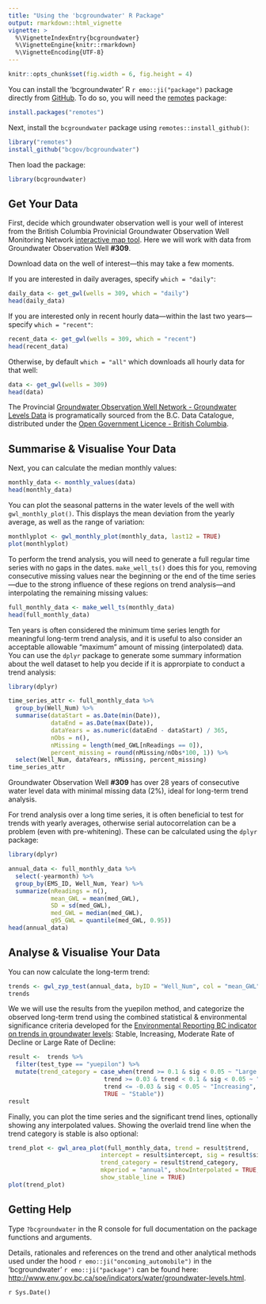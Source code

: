 ```yaml
---
title: "Using the 'bcgroundwater' R Package"
output: rmarkdown::html_vignette
vignette: >
  %\VignetteIndexEntry{bcgroundwater}
  %\VignetteEngine{knitr::rmarkdown}
  %\VignetteEncoding{UTF-8}
---
```


```r
knitr::opts_chunk$set(fig.width = 6, fig.height = 4)
```


You can install the 'bcgroundwater' R `r emo::ji("package")` package directly from [GitHub](https://github.com/bcgov/bcgroundwater). To do so, you will 
need the [remotes](https://cran.r-project.org/web/packages/remotes/index.html) package:

```r
install.packages("remotes")
```

Next, install the `bcgroundwater` package using `remotes::install_github()`:

```r
library("remotes")
install_github("bcgov/bcgroundwater")
```

Then load the package:

```r
library(bcgroundwater)
```


## Get Your Data

First, decide which groundwater observation well is your well of interest from the British Columbia Provinicial Groundwater Observation Well Monitoring
Network [interactive map tool](https://www2.gov.bc.ca/gov/content?id=2D3DB9BA78DE4377AB4AE2DCEE1B409B). Here we will work with data from Groundwater Observation Well **#309**.
  
  
Download data on the well of interest&mdash;this may take a few moments.
  
  
If you are interested in daily averages, specify `which = "daily"`:

```r
daily_data <- get_gwl(wells = 309, which = "daily")
head(daily_data)
```

If you are interested only in recent hourly data&mdash;within the last two years&mdash; specify `which = "recent"`:

```r
recent_data <- get_gwl(wells = 309, which = "recent")
head(recent_data)
```

Otherwise, by default `which = "all"` which downloads all hourly data for that well:

```r
data <- get_gwl(wells = 309)
head(data)
```



The Provincial [Groundwater Observation Well Network - Groundwater Levels Data](https://catalogue.data.gov.bc.ca/dataset/57c55f10-cf8e-40bb-aae0-2eff311f1685) is programatically sourced from the B.C. Data Catalogue, distributed under the [Open Government Licence - British Columbia](https://www2.gov.bc.ca/gov/content?id=A519A56BC2BF44E4A008B33FCF527F61).


## Summarise & Visualise Your Data

Next, you can calculate the median monthly values:

```r
monthly_data <- monthly_values(data)
head(monthly_data)
```

You can plot the seasonal patterns in the water levels of the well with
`gwl_monthly_plot()`. This displays the mean deviation from the yearly average,
as well as the range of variation:

```r
monthlyplot <- gwl_monthly_plot(monthly_data, last12 = TRUE)
plot(monthlyplot)
```

To perform the trend analysis, you will need to generate a full regular time series
with no gaps in the dates. `make_well_ts()` does this for you, removing consecutive missing values near the
beginning or the end of the time series&mdash;due to the strong influence of
these regions on trend analysis&mdash;and interpolating the remaining missing values:

```r
full_monthly_data <- make_well_ts(monthly_data)
head(full_monthly_data)
```

Ten years is often considered the minimum time series length for meaningful long-term trend analysis, and it is useful to also consider an acceptable allowable "maximum" amount of missing (interpolated) data. You can use the `dplyr` package to generate some summary information about the well dataset to help you decide if it is approrpiate to conduct a trend analysis:

```r
library(dplyr)

time_series_attr <- full_monthly_data %>%
  group_by(Well_Num) %>%
  summarise(dataStart = as.Date(min(Date)), 
            dataEnd = as.Date(max(Date)), 
            dataYears = as.numeric(dataEnd - dataStart) / 365, 
            nObs = n(), 
            nMissing = length(med_GWL[nReadings == 0]), 
            percent_missing = round(nMissing/nObs*100, 1)) %>% 
  select(Well_Num, dataYears, nMissing, percent_missing) 
time_series_attr
```

Groundwater Observation Well **#309** has over 28 years of consecutive water level data with minimal missing data (2%), ideal for long-term trend analysis.

For trend analysis over a long time series, it is often beneficial to test for
trends with yearly averages, otherwise serial autocorrelation can be a problem
(even with pre-whitening). These can be calculated using the `dplyr`
package:

```r
library(dplyr)

annual_data <- full_monthly_data %>%
  select(-yearmonth) %>%
  group_by(EMS_ID, Well_Num, Year) %>%
  summarize(nReadings = n(),
            mean_GWL = mean(med_GWL),
            SD = sd(med_GWL),
            med_GWL = median(med_GWL),
            q95_GWL = quantile(med_GWL, 0.95))
head(annual_data)
```

## Analyse & Visualise Your Data

You can now calculate the long-term trend:

```r
trends <- gwl_zyp_test(annual_data, byID = "Well_Num", col = "mean_GWL")
trends
```


We we will use the results from the yuepilon method, and categorize the observed long-term trend using the combined statistical & environmental significance criteria developed for the [Environmental Reporting BC indicator on trends in groundwater levels](http://www.env.gov.bc.ca/soe/indicators/water/groundwater-levels.html): Stable, Increasing, Moderate Rate of Decline or Large Rate of Decline:

```r
result <-  trends %>% 
  filter(test_type == "yuepilon") %>%
  mutate(trend_category = case_when(trend >= 0.1 & sig < 0.05 ~ "Large Rate of Decline",
                           trend >= 0.03 & trend < 0.1 & sig < 0.05 ~ "Moderate Rate of Decline",
                           trend <= -0.03 & sig < 0.05 ~ "Increasing",
                           TRUE ~ "Stable")) 
result
```


Finally, you can plot the time series and the significant trend lines, optionally showing any interpolated values. Showing the overlaid trend line when the trend category is stable is also optional:

```r
trend_plot <- gwl_area_plot(full_monthly_data, trend = result$trend,
                          intercept = result$intercept, sig = result$sig, 
                          trend_category = result$trend_category,
                          mkperiod = "annual", showInterpolated = TRUE,
                          show_stable_line = TRUE)
plot(trend_plot)
```


## Getting Help

Type `?bcgroundwater` in the R console for full documentation on the package functions and arguments.

Details, rationales and references on the trend and other analytical methods used under the hood `r emo::ji("oncoming_automobile")` in the 'bcgroundwater' `r emo::ji("package")` can be found here: <http://www.env.gov.bc.ca/soe/indicators/water/groundwater-levels.html>. 

`r Sys.Date()`







